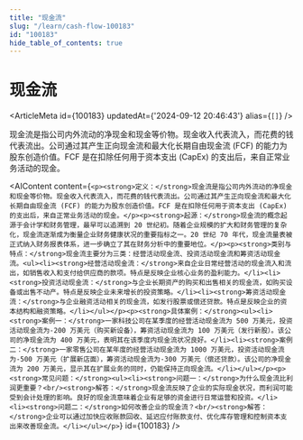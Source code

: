 ```yaml
---
title: "现金流"
slug: "/learn/cash-flow-100183"
id: "100183"
hide_table_of_contents: true
---
```



# 现金流

<ArticleMeta id={100183} updatedAt={'2024-09-12 20:46:43'} alias={`[]`} />
<div className='border-solid border-b border-t-0 my-4 border-[var(--ifm-color-gray-300)]' />

现金流是指公司内外流动的净现金和现金等价物。现金收入代表流入，而花费的钱代表流出。公司通过其产生正向现金流和最大化长期自由现金流 (FCF) 的能力为股东创造价值。FCF 是在扣除任何用于资本支出 (CapEx) 的支出后，来自正常业务活动的现金。

<AIContent content={`<p><strong>定义：</strong>现金流是指公司内外流动的净现金和现金等价物。现金收入代表流入，而花费的钱代表流出。公司通过其产生正向现金流和最大化长期自由现金流 (FCF) 的能力为股东创造价值。FCF 是在扣除任何用于资本支出 (CapEx) 的支出后，来自正常业务活动的现金。</p><p><strong>起源：</strong>现金流的概念起源于会计学和财务管理，最早可以追溯到 20 世纪初。随着企业规模的扩大和财务管理的复杂化，现金流逐渐成为衡量企业财务健康状况的重要指标之一。20 世纪 70 年代，现金流量表被正式纳入财务报表体系，进一步确立了其在财务分析中的重要地位。</p><p><strong>类别与特点：</strong>现金流主要分为三类：经营活动现金流、投资活动现金流和筹资活动现金流。<ul><li><strong>经营活动现金流：</strong>来自企业日常经营活动的现金流入和流出，如销售收入和支付给供应商的款项。特点是反映企业核心业务的盈利能力。</li><li><strong>投资活动现金流：</strong>与企业长期资产的购买和出售相关的现金流，如购买设备或出售不动产。特点是反映企业未来增长的投资策略。</li><li><strong>筹资活动现金流：</strong>与企业融资活动相关的现金流，如发行股票或偿还贷款。特点是反映企业的资本结构和融资策略。</li></ul></p><p><strong>具体案例：</strong><ul><li><strong>案例一：</strong>一家科技公司在某季度的经营活动现金流为 500 万美元，投资活动现金流为-200 万美元（购买新设备），筹资活动现金流为 100 万美元（发行新股）。该公司的净现金流为 400 万美元，表明其在该季度内现金流状况良好。</li><li><strong>案例二：</strong>一家零售公司在某年度的经营活动现金流为 1000 万美元，投资活动现金流为-500 万美元（扩展新店面），筹资活动现金流为-300 万美元（偿还贷款）。该公司的净现金流为 200 万美元，显示其在扩展业务的同时，仍能保持正向现金流。</li></ul></p><p><strong>常见问题：</strong><ul><li><strong>问题一：</strong>为什么现金流比利润更重要？<br/><strong>解答：</strong>现金流反映了企业的实际现金状况，而利润可能受到会计处理的影响。良好的现金流意味着企业有足够的资金进行日常运营和投资。</li><li><strong>问题二：</strong>如何改善企业的现金流？<br/><strong>解答：</strong>企业可以通过加快应收账款回收、延迟应付账款支付、优化库存管理和控制资本支出来改善现金流。</li></ul></p>`} id={100183} />
